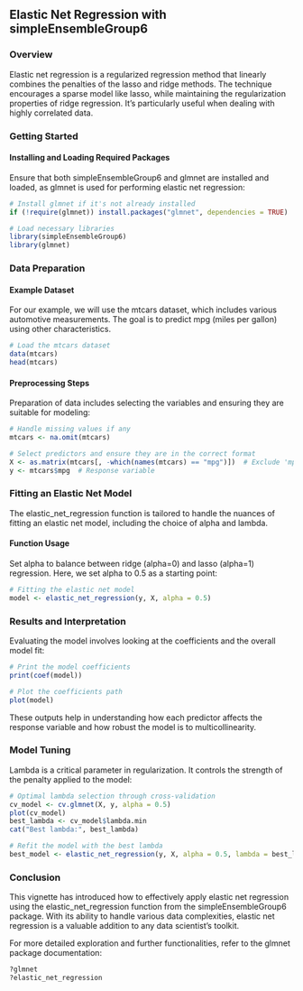 ## Elastic Net Regression with simpleEnsembleGroup6

### Overview

Elastic net regression is a regularized regression method that linearly combines the penalties of the lasso and ridge methods. The technique encourages a sparse model like lasso, while maintaining the regularization properties of ridge regression. It's particularly useful when dealing with highly correlated data.

### Getting Started

#### Installing and Loading Required Packages

Ensure that both simpleEnsembleGroup6 and glmnet are installed and loaded, as glmnet is used for performing elastic net regression:

```r
# Install glmnet if it's not already installed
if (!require(glmnet)) install.packages("glmnet", dependencies = TRUE)

# Load necessary libraries
library(simpleEnsembleGroup6)
library(glmnet)
```

### Data Preparation

#### Example Dataset

For our example, we will use the mtcars dataset, which includes various automotive measurements. The goal is to predict mpg (miles per gallon) using other characteristics.

```r
# Load the mtcars dataset
data(mtcars)
head(mtcars)
```

#### Preprocessing Steps

Preparation of data includes selecting the variables and ensuring they are suitable for modeling:

```r
# Handle missing values if any
mtcars <- na.omit(mtcars)

# Select predictors and ensure they are in the correct format
X <- as.matrix(mtcars[, -which(names(mtcars) == "mpg")])  # Exclude 'mpg' from predictors
y <- mtcars$mpg  # Response variable
```

### Fitting an Elastic Net Model

The elastic_net_regression function is tailored to handle the nuances of fitting an elastic net model, including the choice of alpha and lambda.

#### Function Usage

Set alpha to balance between ridge (alpha=0) and lasso (alpha=1) regression. Here, we set alpha to 0.5 as a starting point:

```r
# Fitting the elastic net model
model <- elastic_net_regression(y, X, alpha = 0.5)
```

### Results and Interpretation

Evaluating the model involves looking at the coefficients and the overall model fit:

```r
# Print the model coefficients
print(coef(model))

# Plot the coefficients path
plot(model)
```

These outputs help in understanding how each predictor affects the response variable and how robust the model is to multicollinearity.

### Model Tuning

Lambda is a critical parameter in regularization. It controls the strength of the penalty applied to the model:

```r
# Optimal lambda selection through cross-validation
cv_model <- cv.glmnet(X, y, alpha = 0.5)
plot(cv_model)
best_lambda <- cv_model$lambda.min
cat("Best lambda:", best_lambda)

# Refit the model with the best lambda
best_model <- elastic_net_regression(y, X, alpha = 0.5, lambda = best_lambda)
```

### Conclusion

This vignette has introduced how to effectively apply elastic net regression using the elastic_net_regression function from the simpleEnsembleGroup6 package. With its ability to handle various data complexities, elastic net regression is a valuable addition to any data scientist's toolkit.

For more detailed exploration and further functionalities, refer to the glmnet package documentation:

```r
?glmnet
?elastic_net_regression
```
